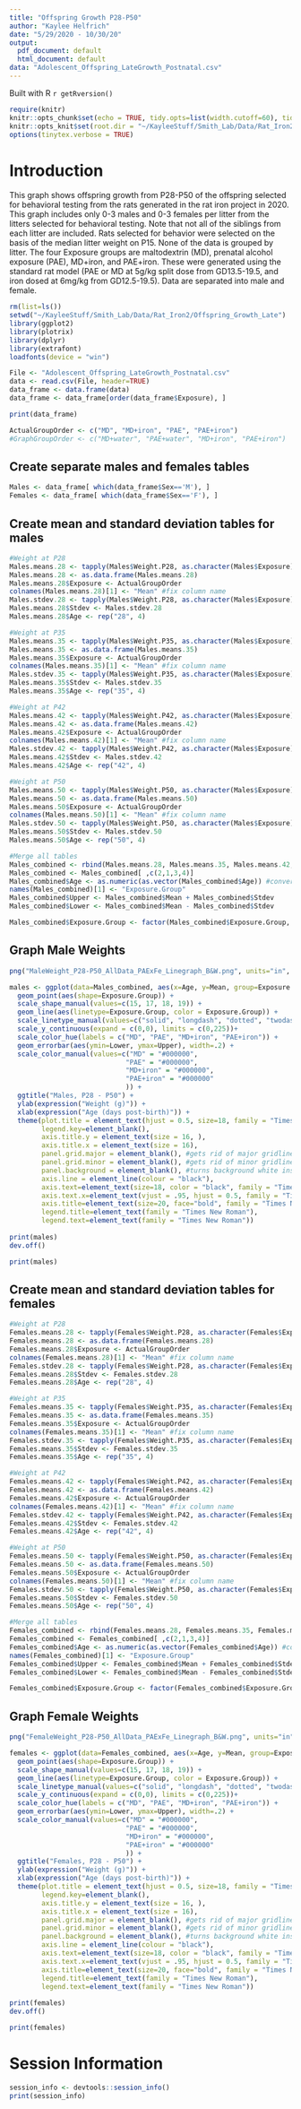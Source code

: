 ---
title: "Offspring Growth P28-P50"
author: "Kaylee Helfrich"
date: "5/29/2020 - 10/30/20"
output:
  pdf_document: default
  html_document: default
data: "Adolescent_Offspring_LateGrowth_Postnatal.csv"
---

Built with R `r getRversion()`

```{r RMarkdown setup, include = FALSE, message = FALSE}
require(knitr)
knitr::opts_chunk$set(echo = TRUE, tidy.opts=list(width.cutoff=60), tidy=TRUE)
knitr::opts_knit$set(root.dir = "~/KayleeStuff/Smith_Lab/Data/Rat_Iron2/Offspring_Growth_Late")
options(tinytex.verbose = TRUE)
```

# Introduction
This graph shows offspring growth from P28-P50 of the offspring selected for behavioral testing from the rats generated in the rat iron project in 2020. This graph includes only 0-3 males and 0-3 females per litter from the litters selected for behavioral testing. Note that not all of the siblings from each litter are included. Rats selected for behavior were selected on the basis of the median litter weight on P15. None of the data is grouped by litter. The four Exposure groups are maltodextrin (MD), prenatal alcohol exposure (PAE), MD+iron, and PAE+iron. These were generated using the standard rat model (PAE or MD at 5g/kg split dose from GD13.5-19.5, and iron dosed at 6mg/kg from GD12.5-19.5). Data are separated into male and female.

```{r include = FALSE}
rm(list=ls())
setwd("~/KayleeStuff/Smith_Lab/Data/Rat_Iron2/Offspring_Growth_Late")
library(ggplot2)
library(plotrix)
library(dplyr)
library(extrafont)
loadfonts(device = "win")
```

```{r Import file and rearrange by Exposure to be alphabetical}
File <- "Adolescent_Offspring_LateGrowth_Postnatal.csv"
data <- read.csv(File, header=TRUE) 
data_frame <- data.frame(data)
data_frame <- data_frame[order(data_frame$Exposure), ]
```
```{r echo = FALSE}
print(data_frame)
```
```{r}
ActualGroupOrder <- c("MD", "MD+iron", "PAE", "PAE+iron")
#GraphGroupOrder <- c("MD+water", "PAE+water", "MD+iron", "PAE+iron")
```

## Create separate males and females tables
```{r}
Males <- data_frame[ which(data_frame$Sex=='M'), ]
Females <- data_frame[ which(data_frame$Sex=='F'), ]
```

## Create mean and standard deviation tables for males
```{r}
#Weight at P28
Males.means.28 <- tapply(Males$Weight.P28, as.character(Males$Exposure), mean, na.rm=TRUE)
Males.means.28 <- as.data.frame(Males.means.28)
Males.means.28$Exposure <- ActualGroupOrder
colnames(Males.means.28)[1] <- "Mean" #fix column name
Males.stdev.28 <- tapply(Males$Weight.P28, as.character(Males$Exposure), sd, na.rm=TRUE)
Males.means.28$Stdev <- Males.stdev.28
Males.means.28$Age <- rep("28", 4)

#Weight at P35
Males.means.35 <- tapply(Males$Weight.P35, as.character(Males$Exposure), mean, na.rm=TRUE)
Males.means.35 <- as.data.frame(Males.means.35)
Males.means.35$Exposure <- ActualGroupOrder
colnames(Males.means.35)[1] <- "Mean" #fix column name
Males.stdev.35 <- tapply(Males$Weight.P35, as.character(Males$Exposure), sd, na.rm=TRUE)
Males.means.35$Stdev <- Males.stdev.35
Males.means.35$Age <- rep("35", 4)

#Weight at P42
Males.means.42 <- tapply(Males$Weight.P42, as.character(Males$Exposure), mean, na.rm=TRUE)
Males.means.42 <- as.data.frame(Males.means.42)
Males.means.42$Exposure <- ActualGroupOrder
colnames(Males.means.42)[1] <- "Mean" #fix column name
Males.stdev.42 <- tapply(Males$Weight.P42, as.character(Males$Exposure), sd, na.rm=TRUE)
Males.means.42$Stdev <- Males.stdev.42
Males.means.42$Age <- rep("42", 4)

#Weight at P50
Males.means.50 <- tapply(Males$Weight.P50, as.character(Males$Exposure), mean, na.rm=TRUE)
Males.means.50 <- as.data.frame(Males.means.50)
Males.means.50$Exposure <- ActualGroupOrder
colnames(Males.means.50)[1] <- "Mean" #fix column name
Males.stdev.50 <- tapply(Males$Weight.P50, as.character(Males$Exposure), sd, na.rm=TRUE)
Males.means.50$Stdev <- Males.stdev.50
Males.means.50$Age <- rep("50", 4)

#Merge all tables
Males_combined <- rbind(Males.means.28, Males.means.35, Males.means.42, Males.means.50)
Males_combined <- Males_combined[ ,c(2,1,3,4)]
Males_combined$Age <- as.numeric(as.vector(Males_combined$Age)) #convert "Age" to a numeric variable so the x-axis adjusts accordingly
names(Males_combined)[1] <- "Exposure.Group"
Males_combined$Upper <- Males_combined$Mean + Males_combined$Stdev
Males_combined$Lower <- Males_combined$Mean - Males_combined$Stdev

Males_combined$Exposure.Group <- factor(Males_combined$Exposure.Group, levels=c("MD", "PAE", "MD+iron", "PAE+iron"))
```

## Graph Male Weights
```{r}
png("MaleWeight_P28-P50_AllData_PAExFe_Linegraph_B&W.png", units="in", width=8, height=6, res=600) 

males <- ggplot(data=Males_combined, aes(x=Age, y=Mean, group=Exposure.Group)) +
  geom_point(aes(shape=Exposure.Group)) +
  scale_shape_manual(values=c(15, 17, 18, 19)) +
  geom_line(aes(linetype=Exposure.Group, color = Exposure.Group)) +
  scale_linetype_manual(values=c("solid", "longdash", "dotted", "twodash")) +
  scale_y_continuous(expand = c(0,0), limits = c(0,225))+ 
  scale_color_hue(labels = c("MD", "PAE", "MD+iron", "PAE+iron")) +
  geom_errorbar(aes(ymin=Lower, ymax=Upper), width=.2) +
  scale_color_manual(values=c("MD" = "#000000",
                             "PAE" = "#000000",
                             "MD+iron" = "#000000",
                             "PAE+iron" = "#000000"
                             )) +
  ggtitle("Males, P28 - P50") +
  ylab(expression("Weight (g)")) + 
  xlab(expression("Age (days post-birth)")) +
  theme(plot.title = element_text(hjust = 0.5, size=18, family = "Times New Roman"), 
        legend.key=element_blank(), 
        axis.title.y = element_text(size = 16, ),
        axis.title.x = element_text(size = 16),
        panel.grid.major = element_blank(), #gets rid of major gridlines
        panel.grid.minor = element_blank(), #gets rid of minor gridlines
        panel.background = element_blank(), #turns background white instead of gray
        axis.line = element_line(colour = "black"), 
        axis.text=element_text(size=18, color = "black", family = "Times New Roman"), #sets size of x and y axis labels
        axis.text.x=element_text(vjust = .95, hjust = 0.5, family = "Times New Roman"),
        axis.title=element_text(size=20, face="bold", family = "Times New Roman"),
        legend.title=element_text(family = "Times New Roman"), 
        legend.text=element_text(family = "Times New Roman"))
  
print(males)
dev.off() 
```
```{r Male P28-P50 Weight, echo = FALSE}
print(males)
```

## Create mean and standard deviation tables for females
```{r}
#Weight at P28
Females.means.28 <- tapply(Females$Weight.P28, as.character(Females$Exposure), mean, na.rm=TRUE)
Females.means.28 <- as.data.frame(Females.means.28)
Females.means.28$Exposure <- ActualGroupOrder
colnames(Females.means.28)[1] <- "Mean" #fix column name
Females.stdev.28 <- tapply(Females$Weight.P28, as.character(Females$Exposure), sd, na.rm=TRUE)
Females.means.28$Stdev <- Females.stdev.28
Females.means.28$Age <- rep("28", 4)

#Weight at P35
Females.means.35 <- tapply(Females$Weight.P35, as.character(Females$Exposure), mean, na.rm=TRUE)
Females.means.35 <- as.data.frame(Females.means.35)
Females.means.35$Exposure <- ActualGroupOrder
colnames(Females.means.35)[1] <- "Mean" #fix column name
Females.stdev.35 <- tapply(Females$Weight.P35, as.character(Females$Exposure), sd, na.rm=TRUE)
Females.means.35$Stdev <- Females.stdev.35
Females.means.35$Age <- rep("35", 4)

#Weight at P42
Females.means.42 <- tapply(Females$Weight.P42, as.character(Females$Exposure), mean, na.rm=TRUE)
Females.means.42 <- as.data.frame(Females.means.42)
Females.means.42$Exposure <- ActualGroupOrder
colnames(Females.means.42)[1] <- "Mean" #fix column name
Females.stdev.42 <- tapply(Females$Weight.P42, as.character(Females$Exposure), sd, na.rm=TRUE)
Females.means.42$Stdev <- Females.stdev.42
Females.means.42$Age <- rep("42", 4)

#Weight at P50
Females.means.50 <- tapply(Females$Weight.P50, as.character(Females$Exposure), mean, na.rm=TRUE)
Females.means.50 <- as.data.frame(Females.means.50)
Females.means.50$Exposure <- ActualGroupOrder
colnames(Females.means.50)[1] <- "Mean" #fix column name
Females.stdev.50 <- tapply(Females$Weight.P50, as.character(Females$Exposure), sd, na.rm=TRUE)
Females.means.50$Stdev <- Females.stdev.50
Females.means.50$Age <- rep("50", 4)

#Merge all tables
Females_combined <- rbind(Females.means.28, Females.means.35, Females.means.42, Females.means.50)
Females_combined <- Females_combined[ ,c(2,1,3,4)]
Females_combined$Age <- as.numeric(as.vector(Females_combined$Age)) #convert "Age" to a numeric variable so the x-axis adjusts accordingly
names(Females_combined)[1] <- "Exposure.Group"
Females_combined$Upper <- Females_combined$Mean + Females_combined$Stdev
Females_combined$Lower <- Females_combined$Mean - Females_combined$Stdev

Females_combined$Exposure.Group <- factor(Females_combined$Exposure.Group, levels=c("MD", "PAE", "MD+iron", "PAE+iron"))
```

## Graph Female Weights
```{r}
png("FemaleWeight_P28-P50_AllData_PAExFe_Linegraph_B&W.png", units="in", width=8, height=6, res=600) 

females <- ggplot(data=Females_combined, aes(x=Age, y=Mean, group=Exposure.Group)) +
  geom_point(aes(shape=Exposure.Group)) +
  scale_shape_manual(values=c(15, 17, 18, 19)) +
  geom_line(aes(linetype=Exposure.Group, color = Exposure.Group)) +
  scale_linetype_manual(values=c("solid", "longdash", "dotted", "twodash")) +
  scale_y_continuous(expand = c(0,0), limits = c(0,225))+ 
  scale_color_hue(labels = c("MD", "PAE", "MD+iron", "PAE+iron")) +
  geom_errorbar(aes(ymin=Lower, ymax=Upper), width=.2) +
  scale_color_manual(values=c("MD" = "#000000",
                             "PAE" = "#000000",
                             "MD+iron" = "#000000",
                             "PAE+iron" = "#000000"
                             )) +
  ggtitle("Females, P28 - P50") +
  ylab(expression("Weight (g)")) + 
  xlab(expression("Age (days post-birth)")) +
  theme(plot.title = element_text(hjust = 0.5, size=18, family = "Times New Roman"), 
        legend.key=element_blank(), 
        axis.title.y = element_text(size = 16, ),
        axis.title.x = element_text(size = 16),
        panel.grid.major = element_blank(), #gets rid of major gridlines
        panel.grid.minor = element_blank(), #gets rid of minor gridlines
        panel.background = element_blank(), #turns background white instead of gray
        axis.line = element_line(colour = "black"), 
        axis.text=element_text(size=18, color = "black", family = "Times New Roman"), #sets size of x and y axis labels
        axis.text.x=element_text(vjust = .95, hjust = 0.5, family = "Times New Roman"),
        axis.title=element_text(size=20, face="bold", family = "Times New Roman"),
        legend.title=element_text(family = "Times New Roman"), 
        legend.text=element_text(family = "Times New Roman"))
  
print(females)
dev.off() 
```
```{r Female P28-P50 Weight, echo = FALSE}
print(females)
```

# Session Information
```{r, echo = FALSE}
session_info <- devtools::session_info()
print(session_info)
```